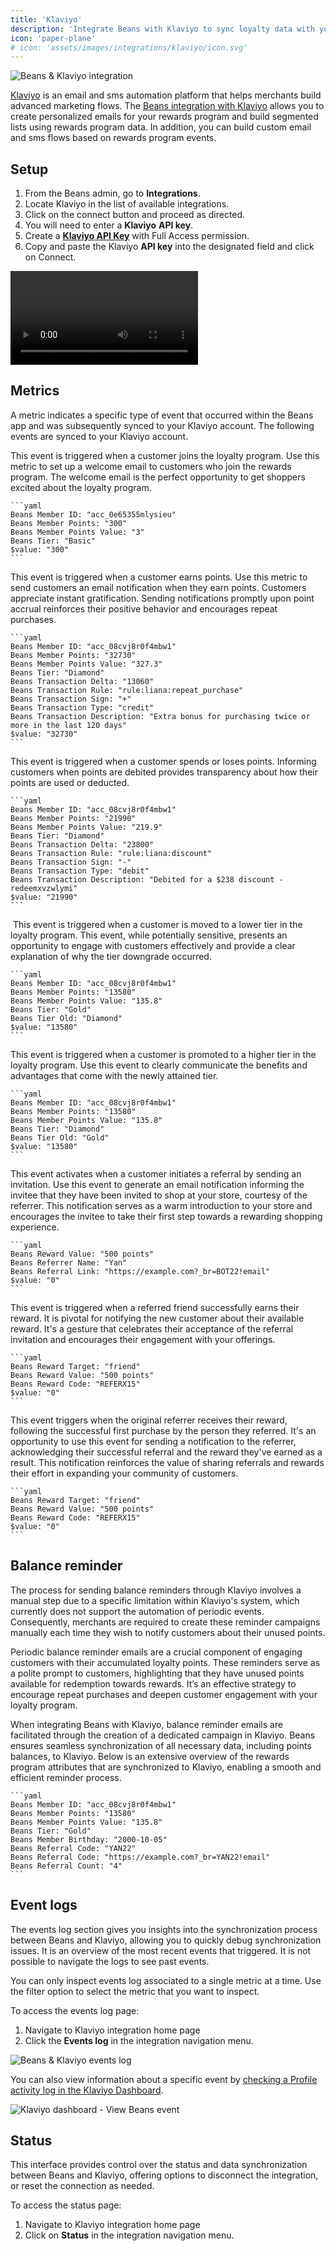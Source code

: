 ```yaml
---
title: 'Klaviyo'
description: 'Integrate Beans with Klaviyo to sync loyalty data with your email marketing'
icon: 'paper-plane'
# icon: 'assets/images/integrations/klaviyo/icon.svg'
---
```


<Frame caption="Beans & Klaviyo integration">
  <img
    src="/assets/images/integrations/klaviyo/hero.webp"
    style={{ borderRadius: '0.5rem' }}
    title="Beans & Klaviyo integration"
    alt="Beans & Klaviyo integration"
  />
</Frame>

[Klaviyo](https://klaviyo.com/) is an email and sms automation platform that helps merchants
build advanced marketing flows. The
[Beans integration with Klaviyo](https://www.trybeans.com/blog/beans-and-klaviyo-integration)
allows you to create personalized
emails for your rewards program and build segmented lists using rewards program data.
In addition, you can build custom email and sms flows based on rewards program events.

## Setup

1. From the Beans admin, go to **Integrations**.
2. Locate Klaviyo in the list of available integrations.
3. Click on the connect button and proceed as directed.
4. You will need to enter a **Klaviyo** **API key**.
5. Create a [**Klaviyo API Key**](https://help.klaviyo.com/hc/en-us/articles/7423954176283) with Full Access permission.
6. Copy and paste the Klaviyo **API key** into the designated field and click on Connect.

<Frame>
  <video controls style={{ borderRadius: '0.5rem' }}>
    <source src="/assets/images/integrations/klaviyo/screencast-setup.mp4" type="video/mp4" />
    Your browser does not support the video tag.
  </video>
</Frame>

## Metrics

A metric indicates a specific type of event that occurred within the Beans app
and was subsequently synced to your Klaviyo account.
The following events are synced to your Klaviyo account.

<AccordionGroup>
  <Accordion title="Beans member created">
    This event is triggered when a customer joins the loyalty program.
    Use this metric to set up a welcome email to customers who join the rewards program.
    The welcome email is the perfect opportunity to get shoppers excited about the loyalty program.

    ```yaml
    Beans Member ID: "acc_0e65355mlysieu"
    Beans Member Points: "300"
    Beans Member Points Value: "3"
    Beans Tier: "Basic"
    $value: "300"
    ```

  </Accordion>
  <Accordion title="Beans points credited">
    This event is triggered when a customer earns points.
    Use this metric to send customers an email notification when they earn points.
    Customers appreciate instant gratification. Sending notifications promptly upon point accrual
    reinforces their positive behavior and encourages repeat purchases.

    ```yaml
    Beans Member ID: "acc_08cvj8r0f4mbw1"
    Beans Member Points: "32730"
    Beans Member Points Value: "327.3"
    Beans Tier: "Diamond"
    Beans Transaction Delta: "13060"
    Beans Transaction Rule: "rule:liana:repeat_purchase"
    Beans Transaction Sign: "+"
    Beans Transaction Type: "credit"
    Beans Transaction Description: "Extra bonus for purchasing twice or more in the last 120 days"
    $value: "32730"
    ```

  </Accordion>
  <Accordion title="Beans points debited">
    This event is triggered when a customer spends or loses points.
    Informing customers when points are debited provides transparency about how their points are used or deducted.

    ```yaml
    Beans Member ID: "acc_08cvj8r0f4mbw1"
    Beans Member Points: "21990"
    Beans Member Points Value: "219.9"
    Beans Tier: "Diamond"
    Beans Transaction Delta: "23800"
    Beans Transaction Rule: "rule:liana:discount"
    Beans Transaction Sign: "-"
    Beans Transaction Type: "debit"
    Beans Transaction Description: "Debited for a $238 discount - redeemxvzwlymi"
    $value: "21990"
    ```

  </Accordion>
  <Accordion title="Beans tier downgraded">
   This event is triggered when a customer is moved to a lower tier in the loyalty program.
  This event, while potentially sensitive, presents an opportunity to engage with customers
  effectively and provide a clear explanation of why the tier downgrade occurred.

    ```yaml
    Beans Member ID: "acc_08cvj8r0f4mbw1"
    Beans Member Points: "13580"
    Beans Member Points Value: "135.8"
    Beans Tier: "Gold"
    Beans Tier Old: "Diamond"
    $value: "13580"
    ```

  </Accordion>
  <Accordion title="Beans tier upgraded">
    This event is triggered when a customer is promoted to a higher tier
    in the loyalty program. Use this event to clearly communicate the benefits and advantages
    that come with the newly attained tier.

    ```yaml
    Beans Member ID: "acc_08cvj8r0f4mbw1"
    Beans Member Points: "13580"
    Beans Member Points Value: "135.8"
    Beans Tier: "Diamond"
    Beans Tier Old: "Gold"
    $value: "13580"
    ```

  </Accordion>
  <Accordion title="Beans friend invited">
    This event activates when a customer initiates a referral by sending an invitation.
    Use this event to generate an email notification informing the invitee that
    they have been invited to shop at your store, courtesy of the referrer.
    This notification serves as a warm introduction to your store and encourages
    the invitee to take their first step towards a rewarding shopping experience.

    ```yaml
    Beans Reward Value: "500 points"
    Beans Referrer Name: "Yan"
    Beans Referral Link: "https://example.com?_br=BOT22!email"
    $value: "0"
    ```

  </Accordion>
  <Accordion title="Beans friend rewarded">
    This event is triggered when a referred friend successfully earns their reward.
    It is pivotal for notifying the new customer about their available reward.
    It's a gesture that celebrates their acceptance of the referral invitation and
    encourages their engagement with your offerings.

    ```yaml
    Beans Reward Target: "friend"
    Beans Reward Value: "500 points"
    Beans Reward Code: "REFERX15"
    $value: "0"
    ```

  </Accordion>
  <Accordion title="Beans referrer rewarded">
    This event triggers when the original referrer receives their reward,
    following the successful first purchase by the person they referred.
    It's an opportunity to use this event for sending a notification to the referrer,
    acknowledging their successful referral and the reward they've earned as a result.
    This notification reinforces the value of sharing referrals and
    rewards their effort in expanding your community of customers.

    ```yaml
    Beans Reward Target: "friend"
    Beans Reward Value: "500 points"
    Beans Reward Code: "REFERX15"
    $value: "0"
    ```

  </Accordion>
</AccordionGroup>

## Balance reminder

<Warning>
  The process for sending balance reminders through Klaviyo involves a manual step due to a specific limitation within
  Klaviyo's system, which currently does not support the automation of periodic events. Consequently, merchants are
  required to create these reminder campaigns manually each time they wish to notify customers about their unused
  points.
</Warning>

Periodic balance reminder emails are a crucial component of engaging customers
with their accumulated loyalty points. These reminders serve as a polite prompt
to customers, highlighting that they have unused points available for redemption
towards rewards. It’s an effective strategy to encourage repeat purchases and
deepen customer engagement with your loyalty program.

When integrating Beans with Klaviyo, balance reminder emails are facilitated through
the creation of a dedicated campaign in Klaviyo. Beans ensures seamless synchronization
of all necessary data, including points balances, to Klaviyo. Below is an extensive overview
of the rewards program attributes that are synchronized to Klaviyo, enabling a smooth and efficient reminder process.

    ```yaml
    Beans Member ID: "acc_08cvj8r0f4mbw1"
    Beans Member Points: "13580"
    Beans Member Points Value: "135.8"
    Beans Tier: "Gold"
    Beans Member Birthday: "2000-10-05"
    Beans Referral Code: "YAN22"
    Beans Referral Code: "https://example.com?_br=YAN22!email"
    Beans Referral Count: "4"
    ```

## Event logs

The events log section gives you insights into the synchronization process between Beans and Klaviyo,
allowing you to quickly debug synchronization issues. It is an overview of the most recent
events that triggered. It is not possible to navigate the logs to see past events.

<Warning>
  You can only inspect events log associated to a single metric at a time. Use the filter option to select the metric
  that you want to inspect.
</Warning>

To access the events log page:

1. Navigate to Klaviyo integration home page
2. Click the **Events log** in the integration navigation menu.

<Frame caption="Beans & Klaviyo - View events log">
  <img
    src="/assets/images/integrations/klaviyo/page-events-log.webp"
    style={{ borderRadius: '0.5rem' }}
    title="Beans & Klaviyo events log"
    alt="Beans & Klaviyo events log"
  />
</Frame>

You can also view information about a specific event by
[checking a Profile activity log in the Klaviyo Dashboard](https://help.klaviyo.com/hc/en-us/articles/115005247088#h_01H93XCYWW5V0VAM8P1HCJXCS9).

<Frame caption="Klaviyo dashboard - View Beans event">
  <img
    src="/assets/images/integrations/klaviyo/klaviyo-view-event.webp"
    style={{ borderRadius: '0.5rem' }}
    title="Klaviyo dashboard - View Beans event"
    alt="Klaviyo dashboard - View Beans event"
  />
</Frame>

## Status

This interface provides control over the status and data synchronization between Beans and Klaviyo,
offering options to disconnect the integration, or reset the connection as needed.

To access the status page:

1. Navigate to Klaviyo integration home page
2. Click on **Status** in the integration navigation menu.
